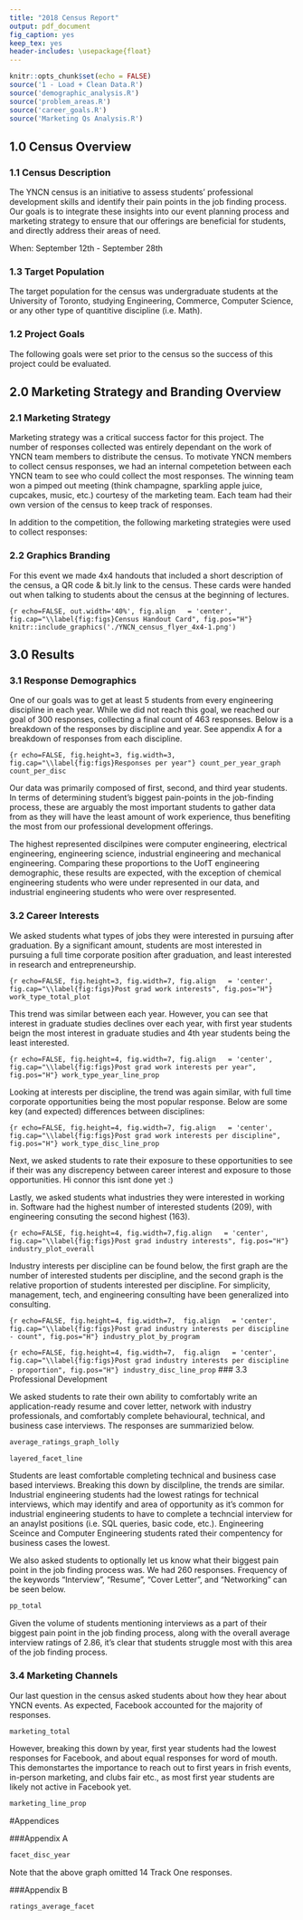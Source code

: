 ```yaml
---
title: "2018 Census Report"
output: pdf_document
fig_caption: yes
keep_tex: yes
header-includes: \usepackage{float}
---
```

```r
knitr::opts_chunk$set(echo = FALSE)
source('1 - Load + Clean Data.R')
source('demographic_analysis.R')
source('problem_areas.R')
source('career_goals.R')
source('Marketing Qs Analysis.R')
```

## 1.0 Census Overview

### 1.1 Census Description

The YNCN census is an initiative to assess students' professional development skills and identify their pain points in the job finding process. Our goals is to integrate these insights into our event planning process and marketing strategy to ensure that our offerings are beneficial for students, and directly address their areas of need.

When: September 12th - September 28th

### 1.3 Target Population

The target population for the census was undergraduate students at the University of Toronto, studying Engineering, Commerce, Computer Science, or any other type of quantitive discipline (i.e. Math).

### 1.2 Project Goals

The following goals were set prior to the census so the success of this project could be evaluated.

\begin{enumerate}
  \item Collect data from 200-300 undergraduate students. 
  \item Of the engineering data collected, have at least 5 respondents from every discipline and every year to ensure representaive data.
  \item Gather actionable insights from the data collected. 
  \item Host a teach-in on survey results and how they can help improve YNCN this year.
\end{enumerate}


## 2.0 Marketing Strategy and Branding Overview

### 2.1 Marketing Strategy
 
Marketing strategy was a critical success factor for this project. The number of responses collected was entirely dependant on the work of YNCN team members to distribute the census. To motivate YNCN members to collect census responses, we had an internal competetion between each YNCN team to see who could collect the most responses. The winning team won a pimped out meeting (think champagne, sparkling apple juice, cupcakes, music, etc.) courtesy of the marketing team. Each team had their own version of the census to keep track of responses. 

In addition to the competition, the following marketing strategies were used to collect responses:
 
\begin{enumerate}
  \item Response recruitment in the pit
  \begin{itemize}
    \item Volunteers set up the YNCN banner and a few laptops/tablets at the table at the front of the pit between 11am and 1pm and asked students walking by to fill out the census
    \item This strategy was a great way to get face-to-face interaction with students, increase our brand awareness, and collect a lot of responses
  \end{itemize}
  \item Facebook
  \begin{itemize}
    \item The census was posted in all of the major engineering and discipline groups
  \end{itemize}
  \item In-class marketing
  \begin{itemize}
    \item We reached out to professors teaching courses that focused on professional development/the workplace asking to give a short presentation to students at the beginning of one of their lectures and/or send the census to students on quercus. 
    \item We handed out census info cards (see section 2.2) to students at the beginning of lecture and talked briefly about the goal of the census and how it could help students. For the last two lectures we ran our of info cards and just wrote a bit.ly link to the census on the chalkboard.
  \end{itemize}
  \item First Year Office:
  \begin{itemize}
    \item We reached out to the first year office and they included a blurb about the census in the first year newsletter, and put the census as a talking point on APS 100 TA's syllabus
    \item Our marketing team also had two APS 100 TAs that offered their students food incentives to fill out the census, which was widely successfull.
  \end{itemize}
\end{enumerate}

### 2.2 Graphics Branding
For this event we made 4x4 handouts that included a short description of the census, a QR code & bit.ly link to the census. These cards were handed out when talking to students about the census at the beginning of lectures.


```{r echo=FALSE, out.width='40%', fig.align   = 'center', fig.cap="\\label{fig:figs}Census Handout Card", fig.pos="H"}
knitr::include_graphics('./YNCN_census_flyer_4x4-1.png')
```

## 3.0 Results

### 3.1 Response Demographics
One of our goals was to get at least 5 students from every engineering discipline in each year. While we did not reach this goal, we reached our goal of 300 responses, collecting a final count of 463 responses. Below is a breakdown of the responses by discipline and year. See appendix A for a breakdown of responses from each discipline. 


```{r echo=FALSE, fig.height=3, fig.width=3, fig.cap="\\label{fig:figs}Responses per year"}
count_per_year_graph
count_per_disc
```



Our data was primarily composed of first, second, and third year students. In terms of determining student's biggest pain-points in the job-finding process, these are arguably the most important students to gather data from as they will have the least amount of work experience, thus benefiting the most from our professional development offerings. 

The highest represented discilpines were computer engineering, electrical engineering, engineering science, industrial engineering and mechanical engineering. Comparing these proportions to the UofT engineering demographic, these results are expected, with the exception of chemical engineering students who were under represented in our data, and industrial engineering students who were over respresented.

### 3.2 Career Interests

We asked students what types of jobs they were interested in pursuing after graduation. By a significant amount, students are most interested in pursuing a full time corporate position after graduation, and least interested in research and entrepreneurship.

```{r echo=FALSE, fig.height=3, fig.width=7, fig.align   = 'center', fig.cap="\\label{fig:figs}Post grad work interests", fig.pos="H"}
work_type_total_plot
```

This trend was similar between each year. However, you can see that interest in graduate studies declines over each year, with first year students beign the most interest in graduate studies and 4th year students being the least interested.

```{r echo=FALSE, fig.height=4, fig.width=7, fig.align   = 'center', fig.cap="\\label{fig:figs}Post grad work interests per year", fig.pos="H"}
work_type_year_line_prop
```

Looking at interests per discipline, the trend was again similar, with full time corporate opportunities being the most popular response. Below are some key (and expected) differences between disciplines:

\begin{itemize}
  \item Industrial Engineering Students had the highest interest in full time corporate opportunities (>50$\%$) and the least interest in research (<10$\%$). 
  \item Computer Engineering students had the most interest of all the disciplines in pursuing start up opportunities
  \item MSEs, Science/Math students, and Electrical Engineering students had the highest interest in grad school ($\sim$20$\%$)
\end{itemize}

```{r echo=FALSE, fig.height=4, fig.width=7, fig.align   = 'center', fig.cap="\\label{fig:figs}Post grad work interests per discipline", fig.pos="H"}
work_type_disc_line_prop
```

Next, we asked students to rate their exposure to these opportunities to see if their was any discrepency between career interest and exposure to those opportunities. Hi connor this isnt done yet :) 


Lastly, we asked students what industries they were interested in working in. Software had the highest number of interested students (209), with engineering consuting the second highest (163).

```{r echo=FALSE, fig.height=4, fig.width=7,fig.align   = 'center', fig.cap="\\label{fig:figs}Post grad industry interests", fig.pos="H"}
industry_plot_overall
```

Industry interests per discipline can be found below, the first graph are the number of interested students per discipline, and the second graph is the relative proportion of students interested per discipline. For simplicity, management, tech, and engineering consulting have been generalized into consulting.

```{r echo=FALSE, fig.height=4, fig.width=7,  fig.align   = 'center', fig.cap="\\label{fig:figs}Post grad industry interests per discipline - count", fig.pos="H"}
industry_plot_by_program 
```

```{r echo=FALSE, fig.height=4, fig.width=7,  fig.align   = 'center', fig.cap="\\label{fig:figs}Post grad industry interests per discipline - proportion", fig.pos="H"}
industry_disc_line_prop
```
### 3.3 Professional Development

We asked students to rate their own ability to comfortably write an application-ready resume and cover letter, network with industry professionals, and comfortably complete behavioural, technical, and business case interviews. The responses are summarizied below. 

```r
average_ratings_graph_lolly
```

```r
layered_facet_line
```

Students are least comfortable completing technical and business case based interviews. Breaking this down by discilpline, the trends are similar. Industrial engineering students had the lowest ratings for technical interviews, which may identify and area of opportunity as it's common for industrial engineering students to have to complete a techncial interview for an anaylst positions (i.e. SQL queries, basic code, etc.). Engineering Sceince and Computer Engineering students rated their compentency for business cases the lowest.

We also asked students to optionally let us know what their biggest pain point in the job finding process was. We had 260 responses. Frequency of the keywords "Interview", "Resume", "Cover Letter", and "Networking" can be seen below. 

```r
pp_total
```

Given the volume of students mentioning interviews as a part of their biggest pain point in the job finding process, along with the overall average interview ratings of 2.86, it's clear that students struggle most with this area of the job finding process.



### 3.4 Marketing Channels
Our last question in the census asked students about how they hear about YNCN events. As expected, Facebook accounted for the majority of responses.

```r
marketing_total
```

However, breaking this down by year, first year students had the lowest responses for Facebook, and about equal responses for word of mouth. This demonstartes the importance to reach out to first years in frish events, in-person marketing, and clubs fair etc., as most first year students are likely not active in Facebook yet.

```r
marketing_line_prop
```

#Appendices

###Appendix A


```r
facet_disc_year
```

Note that the above graph omitted 14 Track One responses.

###Appendix B
```r
ratings_average_facet
```
